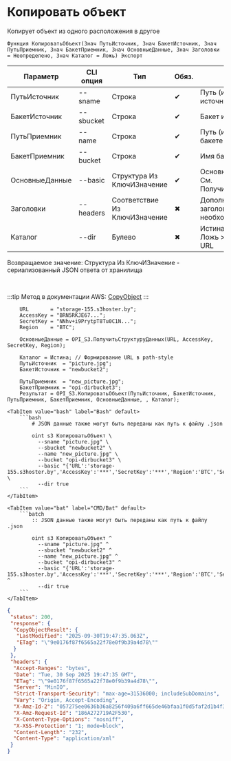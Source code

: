﻿---
sidebar_position: 10
description: Копировать объект и другие функции для работы с S3 в Открытом пакете интеграций - бесплатной open-source библиотеке интеграций для 1С:Предприятие 8, OneScript и CLI
keywords: [1C, 1С, 1С:Предприятие, 1С:Предприятие 8.3, API, Интеграция, Сервисы, Обмен, OneScript, CLI, S3]
---


# Копировать объект
 Копирует объект из одного расположения в другое



`Функция КопироватьОбъект(Знач ПутьИсточник, Знач БакетИсточник, Знач ПутьПриемник, Знач БакетПриемник, Знач ОсновныеДанные, Знач Заголовки = Неопределено, Знач Каталог = Ложь) Экспорт`

  | Параметр | CLI опция | Тип | Обяз. | Назначение |
  |-|-|-|-|-|
  | ПутьИсточник | --sname | Строка | &#x2714; | Путь (имя) в бакете источнике |
  | БакетИсточник | --sbucket | Строка | &#x2714; | Бакет источник объекта |
  | ПутьПриемник | --name | Строка | &#x2714; | Путь (имя) объекта в бакете приемнике |
  | БакетПриемник | --bucket | Строка | &#x2714; | Имя бакета приемника |
  | ОсновныеДанные | --basic | Структура Из КлючИЗначение | &#x2714; | Основные данные запроса. См. ПолучитьСтруктуруДанных |
  | Заголовки | --headers | Соответствие Из КлючИЗначение | &#x2716; | Дополнительные заголовки запроса, если необходимо |
  | Каталог | --dir | Булево | &#x2716; | Истина > Path style URL, Ложь > Virtual hosted style URL |

  
  Возвращаемое значение:   Структура Из КлючИЗначение - сериализованный JSON ответа от хранилища

<br/>

:::tip
Метод в документации AWS: [CopyObject](https://docs.aws.amazon.com/AmazonS3/latest/API/API_CopyObject.html)
:::
<br/>


```bsl title="Пример использования для 1С:Предприятие/OneScript"
    URL       = "storage-155.s3hoster.by";
    AccessKey = "BRN5RKJE67...";
    SecretKey = "NNhv+i9PrytpT8Tu0C1N...";
    Region    = "BTC";

    ОсновныеДанные = OPI_S3.ПолучитьСтруктуруДанных(URL, AccessKey, SecretKey, Region);

    Каталог = Истина; // Формирование URL в path-style
    ПутьИсточник  = "picture.jpg";
    БакетИсточник = "newbucket2";

    ПутьПриемник  = "new_picture.jpg";
    БакетПриемник = "opi-dirbucket3";
    Результат = OPI_S3.КопироватьОбъект(ПутьИсточник, БакетИсточник, ПутьПриемник, БакетПриемник, ОсновныеДанные, , Каталог);
```
    

 <Tabs>
  
    <TabItem value="bash" label="Bash" default>
        ```bash
            # JSON данные также могут быть переданы как путь к файлу .json
            
            oint s3 КопироватьОбъект \
              --sname "picture.jpg" \
              --sbucket "newbucket2" \
              --name "new_picture.jpg" \
              --bucket "opi-dirbucket3" \
              --basic "{'URL':'storage-155.s3hoster.by','AccessKey':'***','SecretKey':'***','Region':'BTC','Service':'s3'}" \
              --dir true
        ```
    </TabItem>
  
    <TabItem value="bat" label="CMD/Bat" default>
        ```batch
            :: JSON данные также могут быть переданы как путь к файлу .json
            
            oint s3 КопироватьОбъект ^
              --sname "picture.jpg" ^
              --sbucket "newbucket2" ^
              --name "new_picture.jpg" ^
              --bucket "opi-dirbucket3" ^
              --basic "{'URL':'storage-155.s3hoster.by','AccessKey':'***','SecretKey':'***','Region':'BTC','Service':'s3'}" ^
              --dir true
        ```
    </TabItem>
</Tabs>


```json title="Результат"
{
 "status": 200,
 "response": {
  "CopyObjectResult": {
   "LastModified": "2025-09-30T19:47:35.063Z",
   "ETag": "\"9e0176f87f6565a22f78e0f9b39a4d78\""
  }
 },
 "headers": {
  "Accept-Ranges": "bytes",
  "Date": "Tue, 30 Sep 2025 19:47:35 GMT",
  "ETag": "\"9e0176f87f6565a22f78e0f9b39a4d78\"",
  "Server": "MinIO",
  "Strict-Transport-Security": "max-age=31536000; includeSubDomains",
  "Vary": "Origin, Accept-Encoding",
  "X-Amz-Id-2": "057275ee0636b36a8256f409a6ff665de46bfaa1f0d5faf2d1b4f312e55c34fa",
  "X-Amz-Request-Id": "186A272719A2F530",
  "X-Content-Type-Options": "nosniff",
  "X-XSS-Protection": "1; mode=block",
  "Content-Length": "232",
  "Content-Type": "application/xml"
 }
}
```

